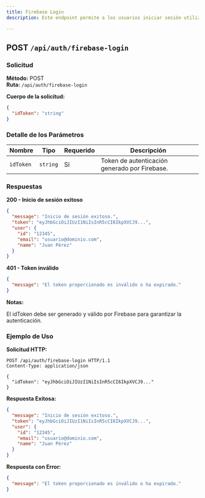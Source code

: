 ```yaml
---
title: Firebase Login
description: Este endpoint permite a los usuarios iniciar sesión utilizando un token generado por Firebase.

---
```


## POST `/api/auth/firebase-login`

### Solicitud

**Método:** POST  
**Ruta:** `/api/auth/firebase-login`

**Cuerpo de la solicitud:**

```json
{
  "idToken": "string"
}
```
### Detalle de los Parámetros

| **Nombre**        | **Tipo**  | **Requerido** | **Descripción**                                                |
|-------------------|-----------|---------------|----------------------------------------------------------------|
| `idToken`         | `string`  | Sí            | Token de autenticación generado por Firebase.                  |


### Respuestas

**200 - Inicio de sesión exitoso**

```json
{
  "message": "Inicio de sesión exitoso.",
  "token": "eyJhbGciOiJIUzI1NiIsInR5cCI6IkpXVCJ9...",
  "user": {
    "id": "12345",
    "email": "usuario@dominio.com",
    "name": "Juan Pérez"
  }
}

```
**401 - Token inválido**

```json
{
  "message": "El token proporcionado es inválido o ha expirado."
}
```
**Notas:**

El idToken debe ser generado y válido por Firebase para garantizar la autenticación.

### Ejemplo de Uso

**Solicitud HTTP:**

```https
POST /api/auth/firebase-login HTTP/1.1
Content-Type: application/json

{
  "idToken": "eyJhbGciOiJIUzI1NiIsInR5cCI6IkpXVCJ9..."
}
```

**Respuesta Exitosa:**

```json
{
  "message": "Inicio de sesión exitoso.",
  "token": "eyJhbGciOiJIUzI1NiIsInR5cCI6IkpXVCJ9...",
  "user": {
    "id": "12345",
    "email": "usuario@dominio.com",
    "name": "Juan Pérez"
  }
}
```

**Respuesta con Error:**

```json
{
  "message": "El token proporcionado es inválido o ha expirado."
}

```